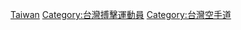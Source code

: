 [[Category:各国空手道运动员|Taiwan]]
[[Category:台灣搏擊運動員|Category:台灣搏擊運動員]]
[[Category:台灣空手道|Category:台灣空手道]]